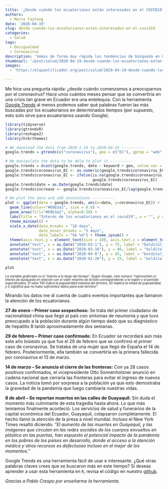 ```yaml
---
title: '¿Desde cuándo los ecuatorianos están interesados en el COVID19? '
authors:
  - Marco Faytong 
date: '2020-04-19'
slug: desde-cuando-los-ecuatorianos-estan-interesados-en-el-covid19
categories:
  - Salud
tags:
  - Desigualdad
  - Coronavirus
description: 'Vemos de forma muy rápida las tendencias de búsqueda en Google relacionadas a temas de coronavirus. En nuestra búsqueda exploramos las siguientes palabras claves: coronavirus, coronavirus síntomas, y coronavirus muerte También te enseñamos a usar la herramienta para hacer tus propias búsquedas.'
thumbnail: '/post/salud/2020-04-19-desde-cuando-los-ecuatorianos-estan-interesados-en-el-covid19-2.png'
images: 
  - 'https://elquantificador.org/post/salud/2020-04-19-desde-cuando-los-ecuatorianos-estan-interesados-en-el-covid19-2.png'

---
```

Me hice una pregunta rápida: ¿desde cuándo comenzamos a preocuparnos por el coronavirus? Hace unos cuántos meses pensar que se convertiría en una crisis tan grave en Ecuador era una entelequia. Con la herramienta [Google Trends](https://trends.google.com/trends/?geo=EC) al menos podemos saber qué palabras fueron las más buscadas por los ecuatorianos en determinados tiempos (por supuesto, esto solo sirve para ecuatorianos usando Google).

```r
library(tidyverse)
library(gtrendsR)
library(reshape2)
library(hrbrthemes)

# We download the data from 2020-1-10 to 2020-04-25 ----------
google.trends = gtrends(c("coronavirus"), geo = c("EC"), gprop = "web", time = "2020-1-10 2020-04-25")[[1]]

# We manipulate the data to be able to plot it ----------
google.trends = dcast(google.trends, date ~ keyword + geo, value.var = "hits")
google.trends$coronavirus_EC <- as.numeric(google.trends$coronavirus_EC)
google.trends$coronavirus_EC <- ifelse(is.na(google.trends$coronavirus_EC), 0, 
                                       google.trends$coronavirus_EC)
google.trends$date = as.Date(google.trends$date)
google.trends$increase <- google.trends$coronavirus_EC/lag(google.trends$coronavirus_EC) - 1
```

```r
# We plot the data and add annotations ----------
plot <- ggplot(data = google.trends, aes(x=date, y=coronavirus_EC)) + 
  geom_line(color="#69b3a2", size = 0.8) + 
  geom_area(fill="#69b3a2", alpha=0.50) +
  labs(title = "Interés de los ecuatorianos en el covid19", x = "", y = "Interés a lo largo del tiempo") +
  theme_minimal() +
  scale_x_date(date_breaks = "10 days", 
               date_minor_breaks = "5 days",
               date_labels = "%b %d") + theme_ipsum() +
  theme(axis.text.y = element_text(size = 10), axis.text.x = element_text(angle = 35, hjust = 1, size = 10)) +
  annotate("text", x = as.Date("2020-03-1"), y = 75, label = "bolditalic('Primer caso \n confirmado')", parse = TRUE, size = 2.8, hjust = 0) +
  annotate("text", x = as.Date("2020-03-16"), y = 86, label = "bolditalic('Se anuncia el cierre \n de fronteras')", parse = TRUE, size = 2.8, hjust = 0) +
  annotate("text", x = as.Date("2020-04-8"), y = 85, label = "bolditalic('Se reportan \n muertos en las \n calles de \n Guayaquil')", parse = TRUE, size = 2.8, hjust = 0) +
  annotate("text", x = as.Date("2020-01-26"), y = 25, label = "bolditalic('Primer caso \n sospechoso')", parse = TRUE, size = 2.8, hjust = 0)
```

```r
plot
```
<p style="line-height:80%"><font size="1"><i>La variable graficada es el "interés a lo largo del tiempo".  Según Google, este número "representan el interés de búsqueda en relación con el valor máximo de la lista correspondiente a la región y el período especificados. El valor 100 indica la popularidad máxima del término, 50 implica la mitad de popularidad, y 0 significa que no hubo suficientes datos para este término".</i></font></p>

Mirando los datos me di cuenta de cuatro eventos importantes que llamaron la atención de los ecuatorianos.

**27 de enero – Primer caso sospechoso:** Se trata del primer ciudadano de nacionalidad china que llegó al país con síntomas de neumonía y que tuvo preocupado a la población durante algún tiempo dado que su diagnóstico de hepatitis B tardó aproximadamente dos semanas.

**29 de febrero – Primer caso confirmado:** En Ecuador se recordará aún más este año bisiesto ya que fue el 29 de febrero que se confirmó el primer caso de coronavirus. Se trataba de una mujer que llegó de España el 14 de febrero. Posteriormente, ella también se convertiría en la primera fallecida por coronavirus el 13 de marzo.

**14 de marzo – Se anuncia el cierre de las fronteras:** Con ya 28 casos positivos confirmados, el vicepresidente Otto Sonnenholzner anunció en cadena nacional que cerraría las fronteras para evitar el ingreso de nuevos casos. La noticia tomó por sorpresa a la población ya que esto demostraba la gravedad de la pandemia que luego cambiaría nuestras vidas.

**8 de abril – Se reportan muertos en las calles de Guayaquil:** Sin duda el momento más culminante de esta tragedia hasta ahora. Lo que más temíamos finalmente aconteció. Los servicios de salud y funerarios de la capital económica del Ecuador, Guayaquil, colapsaron completamente. El hecho llamó la atención de la presa a nivel mundial. Incluso el New York Times resaltó diciendo: *“El aumento de las muertes en Guayaquil, y las imágenes que circulan en las redes sociales de los cuerpos envueltos en plástico en las puertas, han expuesto el potencial impacto de la pandemia en los pobres de los países en desarrollo, donde el acceso a la atención médica y otros recursos es defectuoso incluso en el mejor de los momentos.”*

Google Trends es una herramienta fácil de usar e interesante. ¿Qué otras palabras claves crees que se buscaron más en este tiempo? Si deseas aprender a usar esta herramienta en `R`, revisa el código en nuestro [github](https://github.com/aquijanoruiz/elquantificador_posts/blob/master/salud/2020-04-19-desde-cuando-los-ecuatorianos-est%C3%A1n-interesados-en-el-covid19/2020-04-19-desde-cuando-los-ecuatorianos-est%C3%A1n-interesados-en-el-covid19.Rmd).

*Gracias a Pablo Crespo por enseñarme la herramienta.*